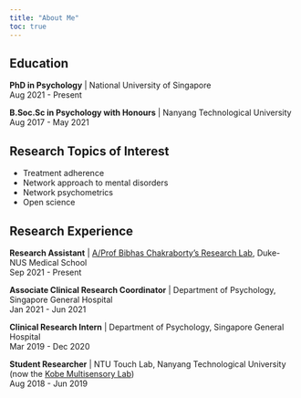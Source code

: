 ```yaml
---
title: "About Me"
toc: true
---
```


## Education

**PhD in Psychology** \| National University of Singapore\
Aug 2021 - Present

**B.Soc.Sc in Psychology with Honours** \| Nanyang Technological University\
Aug 2017 - May 2021

## Research Topics of Interest
- Treatment adherence
- Network approach to mental disorders
- Network psychometrics
- Open science

## Research Experience

**Research Assistant** \| [A/Prof Bibhas Chakraborty's Research Lab](https://blog.nus.edu.sg/bibhas/), Duke-NUS Medical School\
Sep 2021 - Present

**Associate Clinical Research Coordinator** \| Department of Psychology, Singapore General Hospital\
Jan 2021 - Jun 2021

**Clinical Research Intern** \| Department of Psychology, Singapore General Hospital\
Mar 2019 - Dec 2020

**Student Researcher** \| NTU Touch Lab, Nanyang Technological University (now the [Kobe Multisensory Lab](https://touchlab.mystrikingly.com/))\
Aug 2018 - Jun 2019